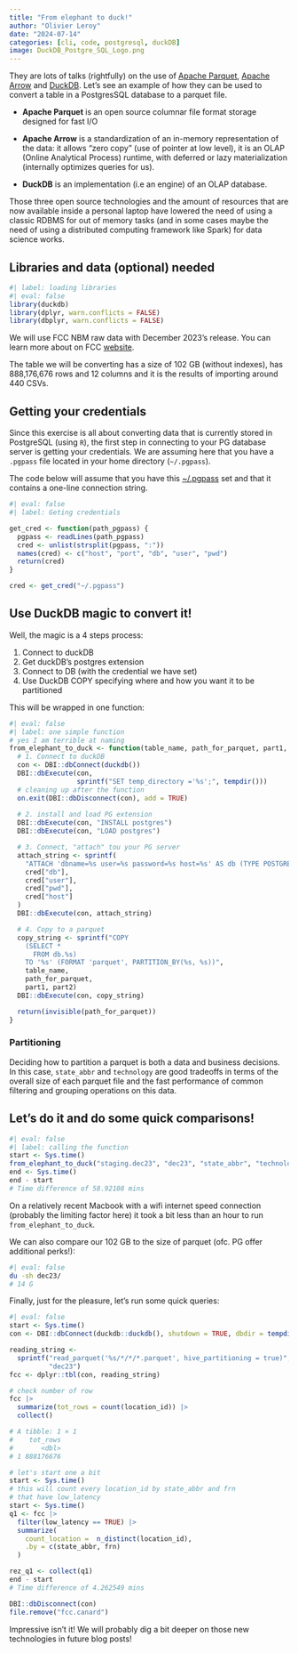 ```yaml
---
title: "From elephant to duck!"
author: "Olivier Leroy"
date: "2024-07-14"
categories: [cli, code, postgresql, duckDB]
image: DuckDB_Postgre_SQL_Logo.png
---
```


They are lots of talks (rightfully) on the use of [Apache Parquet](https://parquet.apache.org/){.external target="_blank"}, [Apache Arrow](https://arrow.apache.org/){.external target="_blank"} and [DuckDB](https://duckdb.org/){.external target="_blank"}. Let's see an example of how they can be used to convert a table in a PostgresSQL database to a parquet file.

- **Apache Parquet** is an open source columnar file format storage designed for fast I/O

- **Apache Arrow** is a standardization of an in-memory representation of the data: it allows "zero copy" (use of pointer at low level), it is an OLAP (Online Analytical Process) runtime, with deferred or lazy materialization (internally optimizes queries for us).

- **DuckDB** is an implementation (i.e an engine) of an OLAP database.

Those three open source technologies and the amount of resources that are now available inside a personal laptop have lowered the need of using a classic RDBMS for out of memory tasks (and in some cases maybe the need of using a distributed computing framework like Spark) for data science works.

## Libraries and data (optional) needed

```r
#| label: loading libraries 
#| eval: false 
library(duckdb)
library(dplyr, warn.conflicts = FALSE)
library(dbplyr, warn.conflicts = FALSE)
```

We will use FCC NBM raw data with December 2023's release. You can learn more about on FCC [website](https://broadbandmap.fcc.gov/data-download){.external target="_blank"}.

The table we will be converting has a size of 102 GB (without indexes), has 888,176,676 rows and 12 columns and it is the results of importing around 440 CSVs.

## Getting your credentials

Since this exercise is all about converting data that is currently stored in PostgreSQL (using `R`), the first step in connecting to your PG database server is getting your credentials. We are assuming here that you have a `.pgpass` file located in your home directory (`~/.pgpass`).

The code below will assume that you have this [~/.pgpass](https://www.postgresql.org/docs/current/libpq-pgpass.html){.external target="_blank"} set and that it contains a one-line connection string.

```r
#| eval: false
#| label: Geting credentials

get_cred <- function(path_pgpass) {
  pgpass <- readLines(path_pgpass)
  cred <- unlist(strsplit(pgpass, ":"))
  names(cred) <- c("host", "port", "db", "user", "pwd")
  return(cred)
}

cred <- get_cred("~/.pgpass")
```


## Use DuckDB magic to convert it!

Well, the magic is a 4 steps process:

1. Connect to duckDB
2. Get duckDB's postgres extension
3. Connect to DB (with the credential we have set)
4. Use DuckDB COPY specifying where and how you want it to be partitioned

This will be wrapped in one function:

```r
#| eval: false 
#| label: one simple function 
# yes I am terrible at naming
from_elephant_to_duck <- function(table_name, path_for_parquet, part1, part2) {
  # 1. Connect to duckDB
  con <- DBI::dbConnect(duckdb())
  DBI::dbExecute(con,
                 sprintf("SET temp_directory ='%s';", tempdir()))
  # cleaning up after the function
  on.exit(DBI::dbDisconnect(con), add = TRUE)
  
  # 2. install and load PG extension
  DBI::dbExecute(con, "INSTALL postgres")
  DBI::dbExecute(con, "LOAD postgres")

  # 3. Connect, "attach" tou your PG server
  attach_string <- sprintf(
    "ATTACH 'dbname=%s user=%s password=%s host=%s' AS db (TYPE POSTGRES, READ_ONLY)",
    cred["db"],
    cred["user"],
    cred["pwd"],
    cred["host"]
  )
  DBI::dbExecute(con, attach_string)

  # 4. Copy to a parquet
  copy_string <- sprintf("COPY 
    (SELECT * 
      FROM db.%s)
    TO '%s' (FORMAT 'parquet', PARTITION_BY(%s, %s))", 
    table_name, 
    path_for_parquet, 
    part1, part2)
  DBI::dbExecute(con, copy_string)

  return(invisible(path_for_parquet))
}
```


### Partitioning

Deciding how to partition a parquet is both a data and business decisions. In this case,  `state_abbr` and `technology` are good tradeoffs in terms of the overall size of each parquet file and the fast performance of common filtering and grouping operations on this data.

## Let's do it and do some quick comparisons!

```r
#| eval: false 
#| label: calling the function
start <- Sys.time()
from_elephant_to_duck("staging.dec23", "dec23", "state_abbr", "technology")
end <- Sys.time()
end - start
# Time difference of 58.92108 mins
```

On a relatively recent Macbook with a wifi internet speed connection (probably the limiting factor here) it took a bit less than an hour to run `from_elephant_to_duck`.

We can also compare our 102 GB to the size of parquet (ofc. PG offer additional perks!):

```bash
#| eval: false 
du -sh dec23/
# 14 G
```

Finally, just for the pleasure, let's run some quick queries:

```r
#| eval: false
start <- Sys.time()
con <- DBI::dbConnect(duckdb::duckdb(), shutdown = TRUE, dbdir = tempdir())

reading_string <-
  sprintf("read_parquet('%s/*/*/*.parquet', hive_partitioning = true)",
          "dec23")
fcc <- dplyr::tbl(con, reading_string)

# check number of row
fcc |> 
  summarize(tot_rows = count(location_id)) |> 
  collect()

# A tibble: 1 × 1
#    tot_rows
#       <dbl>
# 1 888176676

# let's start one a bit 
start <- Sys.time()
# this will count every location_id by state_abbr and frn
# that have low_latency
start <- Sys.time()
q1 <- fcc |>
  filter(low_latency == TRUE) |> 
  summarize(
    count_location =  n_distinct(location_id),
    .by = c(state_abbr, frn)
  )

rez_q1 <- collect(q1)
end - start
# Time difference of 4.262549 mins

DBI::dbDisconnect(con)
file.remove("fcc.canard")
```

Impressive isn't it! We will probably dig a bit deeper on those new technologies in future blog posts!
